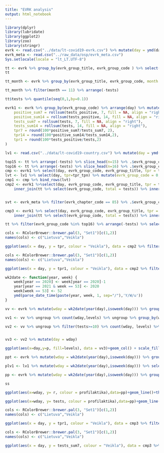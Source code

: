 ```yaml
---
title: "EVRK analysis"
output: html_notebook
---
```


```r
library(dplyr)
library(lubridate)
library(ggplot2)
library(zoo)
library(stringr)
evrk <- read.csv("../data/lt-covid19-evrk.csv") %>% mutate(day = ymd(day))
evrk_meta <- read.csv("../raw_data/osp/evrk_meta.csv")
Sys.setlocale(locale = "lt_LT.UTF-8")
```

```r

tt <- evrk %>% group_by(evrk_group_title, evrk_group_code ) %>% select(-day) %>% summarise_all(sum) %>% mutate(r = round(100*tests_positive/tests,2)) %>% arrange(tests) %>% ungroup
tt
```

```r
tt_month <- evrk %>% group_by(evrk_group_title, evrk_group_code, month = month(day)) %>% select(-day) %>% summarise_all(sum) %>% mutate(r = round(100*tests_positive/tests,2)) %>% arrange(tests) %>% ungroup

tt_month %>% filter(month == 11) %>% arrange(-tests)
```

```r
tt$tests %>% quantile(seq(0,1,by=0.1))

```

```r
evrk1 <- evrk %>% group_by(evrk_group_code) %>% arrange(day) %>% mutate(
    positive_sum7 = rollsum(tests_positive, 7, fill = NA, align = "right"),
    positive_sum14 = rollsum(tests_positive, 14, fill = NA, align = "right"),
    tests_sum7 = rollsum(tests, 7, fill = NA, align = "right"),
    tests_sum14 = rollsum(tests, 14, fill = NA, align = "right"),
    tpr7 = round(100*positive_sum7/tests_sum7, 2),
    tpr14 = round(100*positive_sum14/tests_sum14,2),
    tpr1 = round(100*tests_positive/tests,2)
)
```

```r
lv1 <- read.csv("../data/lt-covid19-country.csv") %>% mutate(day = ymd(day))
```

```r
top15 <- tt %>% arrange(-tests) %>% slice_head(n=15) %>% .$evrk_group_code
top16 <- tt %>% arrange(-tests) %>% slice_head(n=16) %>% .$evrk_group_code
cmp <- evrk1 %>% select(day, evrk_group_code, evrk_group_title, tpr = tpr7) %>% filter(evrk_group_code %in% top15)
lvt <- lv1 %>% select(day, tpr=tpr_tpn) %>% mutate(evrk_group_code = 0, evrk_group_title = "Lietuva")
cmp1 <- cmp %>% bind_rows(lvt)
cmp2 <- evrk1 %>%select(day, evrk_group_code, evrk_group_title, tpr = tpr7, tpr1 = tpr1) %>% filter(evrk_group_code %in% top16) %>% 
    inner_join(tt %>% select(evrk_group_code, total = tests)) %>% inner_join(lvt %>% select(day, tprl = tpr)) %>% mutate(veikla = paste0(str_trunc(evrk_group_title,30), " (", round(total/1000,1),"k)"))


svt <- evrk_meta %>% filter(evrk_chapter_code == 85) %>% .$evrk_group_code %>% unique

cmp3 <- evrk1 %>% select(day, evrk_group_code, evrk_group_title, tpr = tpr7, tpr1 = tpr1, tests_sum7) %>% filter(evrk_group_code %in% svt) %>% 
    inner_join(tt %>% select(evrk_group_code, total = tests)) %>% inner_join(lvt %>% select(day, tprl = tpr)) %>% mutate(veikla = paste0(str_trunc(evrk_group_title,30), " (", round(total/1000,1),"k)"))

```

```r
tt %>% filter(evrk_group_code %in% top16) %>% arrange(-tests) %>% select(evrk_group_title, tests)
```

```r
cols <- RColorBrewer::brewer.pal(3, "Set1")[c(1,2)]
names(cols) <- c("Lietuva","Veikla")

ggplot(aes(x = day, y = tpr, colour = "Veikla"), data = cmp2 %>% filter(day>="2020-12-01"))+geom_line()+facet_wrap(~veikla) + theme_bw()+labs(x = "Data", y = "Procentai", title = "Teigiamų testų dalis, 7 dienų vidurkis, top 16 testuojamų veiklų")+geom_line(aes(y = tprl, colour = "Lietuva")) + scale_colour_manual(name = "Spalva", values = cols)
```

```r
cols <- RColorBrewer::brewer.pal(3, "Set1")[c(1,2)]
names(cols) <- c("Lietuva","Veikla")

ggplot(aes(x = day, y = tpr1, colour = "Veikla"), data = cmp2 %>% filter(day>="2020-12-01"))+geom_line()+facet_wrap(~veikla) + theme_bw()+labs(x = "Data", y = "Procentai", title = "Teigiamų testų dalis, top 16 testuojamų veiklų")+geom_line(aes(y = tprl, colour = "Lietuva")) + scale_colour_manual(name = "Spalva", values = cols)
```

```r
wk2date <- function(year, week) {
    week[year == 2020] <- week[year == 2020]-1
    year[year == 2021 & week == 53] <- 2020
    week[week == 53] <- 52
    ymd(parse_date_time(paste(year, week, 1, sep="/"),'Y/W/u'))
}

vv <- evrk %>% mutate(wday = wk2date(year(day),isoweek(day))) %>% group_by(evrk_group_title, evrk_group_code, wday) %>% summarise(tests = sum(tests), r = round(100*sum(tests_positive)/sum(tests),2)) %>% mutate( levels = cut(r,c(0,5,10,15,20,25,100), include.lowest = TRUE))

vv1 <- vv %>% ungroup %>% count(wday,levels) %>% ungroup %>% group_by(wday) %>% mutate(p = round(100*n/sum(n),2))

vv2 <- vv %>% ungroup %>% filter(tests>=10) %>% count(wday, levels) %>% ungroup %>% group_by(wday) %>% mutate(p = round(100*n/sum(n),2))


vv3 <- vv2 %>% mutate(day = wday)
```

```r
ggplot(aes(x=day,y=p, fill=levels), data = vv3)+geom_col() + scale_fill_manual(name = "Intervalai", values = RColorBrewer::brewer.pal(6, "Set1")[c(3,2,4,6, 5,1)]) + theme_bw()+ labs(y = "Procentai", x = "Data", title = "EVRK veiklų teigiamų tyrimų dalis savaitėmis")
```

```r
ppt <- evrk %>% mutate(wday = wk2date(year(day),isoweek(day))) %>% group_by(wday) %>% summarise(tests_positive = sum(tests_positive), tests = sum(tests)) %>% arrange(wday) %>% mutate(r = round(100 * tests_positive/tests,2))

plv1 <- lv1 %>% mutate(wday = wk2date(year(day),isoweek(day))) %>% select(wday, tests_daily, tests_positive_new_daily) %>% group_by(wday) %>% summarize( tests_positive = sum(tests_positive_new_daily),tests = sum(tests_daily)) %>% mutate(r = round(100 * tests_positive/tests,2))

pp <- evrk %>% mutate(wday = wk2date(year(day),isoweek(day))) %>% group_by(profilaktika = evrk_group_code %in% c(861, 862), wday) %>% summarise(tests_positive = sum(tests_positive), tests = sum(tests)) %>% arrange(wday) %>% mutate(r = round(100 * tests_positive/tests,2))

ss
```
```r
ggplot(aes(x=wday, y= r, colour = profilaktika),data=pp)+geom_line()+theme_bw()
```

```r
ggplot(aes(x=wday, y= tests, colour = profilaktika),data=pp)+geom_line()+theme_bw()
```


```r
cols <- RColorBrewer::brewer.pal(3, "Set1")[c(1,2)]
names(cols) <- c("Lietuva","Veikla")

ggplot(aes(x = day, y = tpr1, colour = "Veikla"), data = cmp3 %>% filter(day>="2021-01-01"))+geom_line()+facet_wrap(~veikla, scales = "free_y") + theme_bw()+labs(x = "Data", y = "Procentai", title = "Teigiamų testų dalis, švietimo sektoriaus veiklos")+geom_line(aes(y = tprl, colour = "Lietuva")) + scale_colour_manual(name = "Spalva", values = cols)
```

```r
cols <- RColorBrewer::brewer.pal(3, "Set1")[c(1,2)]
names(cols) <- c("Lietuva","Veikla")

ggplot(aes(x = day, y = tests_sum7, colour = "Veikla"), data = cmp3 %>% filter(day>="2020-12-01"))+geom_line()+facet_wrap(~veikla, scales = "free_y") + theme_bw()+labs(x = "Data", y = "Testai", title = "Testų 7 dienų slenkanti suma")+ scale_colour_manual( values = cols)

```
